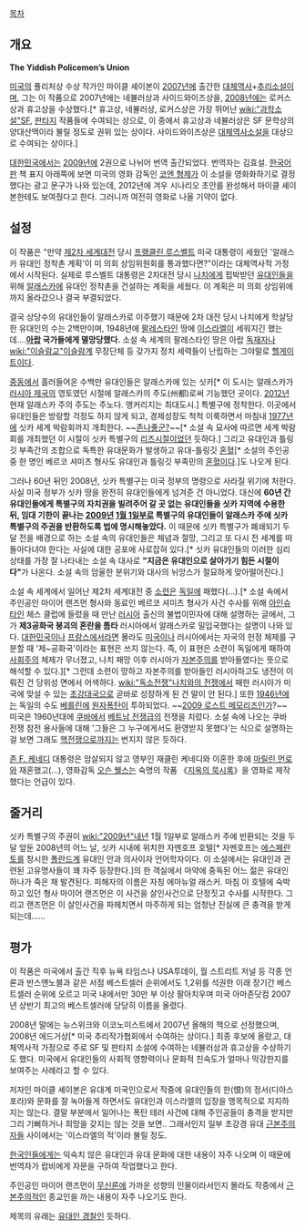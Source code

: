 [[목차]]

== 개요 ==
'''The Yiddish Policemen’s Union'''

[[미국]]의 퓰리처상 수상 작가인 마이클 셰이본이 [[2007년]]에 출간한 [[대체역사]]+[[추리소설]]이며, 그는 이 작품으로 2007년에는 네뷸러상과 사이드와이즈상을, [[2008년]]에는 로커스상과 휴고상을 수상했다.[* 휴고상, 네뷸러상, 로커스상은 가장 뛰어난 [[wiki:"과학소설"SF]], [[판타지]] 작품들에 수여되는 상으로, 이 중에서 휴고상과 네뷸러상은 SF 문학상의 양대산맥이라 불릴 정도로 권위 있는 상이다. 사이드와이즈상은 [[대체역사소설]]을 대상으로 수여되는 상이다.]

[[대한민국]]에서는 [[2009년]]에 2권으로 나뉘어 번역 출간되었다. 번역자는 김효설. [[한국어]]판 책 표지 아래쪽에 보면 미국의 영화 감독인 [[코엔 형제]]가 이 소설을 영화화하기로 결정했다는 광고 문구가 나와 있는데, 2012년에 겨우 시나리오 초안를 완성해서 마이클 셰이본한테도 보여줬다고 한다. 그러니까 여전히 영화로 나올 기약이 없다. 

== 설정 ==
이 작품은 "만약 [[제2차 세계대전]] 당시 [[프랭클린 루스벨트]] 미국 대통령이 세웠던 '알래스카 유대인 정착촌 계획'이 미 의회 상임위원회를 통과했다면?"이라는 대체역사적 가정에서 시작된다. 실제로 루스벨트 대통령은 2차대전 당시 [[나치]]에게 핍박받던 [[유대인]]들을 위해 [[알래스카]]에 유대인 정착촌을 건설하는 계획을 세웠다. 이 계획은 미 의회 상임위에까지 올라갔으나 결국 부결되었다.

결국 상당수의 유대인들이 알래스카로 이주했기 때문에 2차 대전 당시 나치에게 학살당한 유대인의 수는 2백만이며, 1948년에 [[팔레스타인]] 땅에 [[이스라엘]]이 세워지긴 했는데....'''[[아랍]] 국가들에게 멸망당했다.''' 소설 속 세계의 팔레스타인 땅은 아랍 [[독재자]]나 [[wiki:"이슬람교"이슬람]]계 무장단체 등 갖가지 정치 세력들이 난립하는 그야말로 [[헬게이트]]이다.

[[중동]]에서 흘러들어온 수백만 유대인들은 알래스카에 있는 싯카[* 이 도시는 알래스카가 [[러시아 제국]]의 영토였던 시절에 알래스카의 주도(州都)로써 기능했던 곳이다. [[2012년]] 현재 알래스카 주의 주도는 주노다. 앵커리지는 최대도시.] 특별구에 정착한다. 이곳에서 유대인들은 방랑할 걱정도 하지 않게 되고, 경제성장도 척척 이룩하면서 마침내 [[1977년]]에 싯카 세계 박람회까지 개최한다. ~~[[존나좋군?]]~~[* 소설 속 묘사에 따르면 세계 박람회를 개최했던 이 시절이 싯카 특별구의 [[리즈시절]]이었던 듯하다.] 그리고 유대인과 틀링깃 부족간의 조합으로 독특한 유대문화가 발생하고 유대-틀링깃 [[혼혈]][* 소설의 주인공 중 한 명인 베르코 셔미츠 형사도 유대인과 틀링깃 부족민의 [[혼혈]]이다.]도 나오게 된다.

그러나 60년 뒤인 2008년, 싯카 특별구는 미국 정부의 명령으로 사라질 위기에 처한다. 사실 미국 정부가 싯카 땅을 완전히 유대인들에게 넘겨준 건 아니었다. 대신에 '''60년 간 유대인들에게 특별구의 자치권을 빌려주어 갈 곳 없는 유대인들을 싯카 지역에 수용한 뒤, 임대 기한이 끝나는 [[2009년]] [[1월 1일]]부로 특별구의 유대인들이 알래스카 주에 싯카 특별구의 주권을 반환하도록 법에 명시해놓았다.''' 이 때문에 싯카 특별구가 폐쇄되기 두 달 전을 배경으로 하는 소설 속의 유대인들은 체념과 절망, 그리고 또 다시 전 세계를 떠돌아다녀야 한다는 사실에 대한 공포에 사로잡혀 있다.[* 싯카 유대인들의 이러한 심리상태를 가장 잘 나타내는 소설 속 대사로 '''"지금은 유대인으로 살아가기 힘든 시절이다"'''가 나온다. 소설 속의 암울한 분위기와 대사의 뉘앙스가 절묘하게 맞아떨어진다.]

소설 속 세계에서 일어난 제2차 세계대전 중 [[소련]]은 [[독일]]에 패했다(...).[* 소설 속에서 주인공인 마이어 랜즈먼 형사와 동료인 베르코 셔미츠 형사가 사건 수사를 위해 [[아인슈타인]] 체스 클럽에 들렀을 때 만난 [[러시아]] 출신의 불법이민자에 대해 설명하는 글에서, 그가 '''제3공화국 붕괴의 혼란을 틈타''' 러시아에서 알래스카로 밀입국했다는 설명이 나와 있다. [[대한민국]]이나 [[프랑스]]에서라면 몰라도 [[미국]]이나 러시아에서는 자국의 헌정 체제를 구분할 때 '제~공화국'이라는 표현은 쓰지 않는다. 즉, 이 표현은 소련이 독일에게 패하여 [[사회주의]] 체제가 무너졌고, 나치 패망 이후 러시아가 [[자본주의]]를 받아들였다는 뜻으로 해석할 수 있다.][* 그런데 소련이 망하고 자본주의를 받아들인 러시아하고도 냉전이 이뤄진 건 당위성 면에서 어색하다. [[wiki:"독소전쟁"나치와의 전쟁]]에서 패한 러시아가 미국에 맞설 수 있는 [[초강대국]]으로 곧바로 성장하게 된 건 말이 안 된다.] 또한 [[1946년]]에는 독일의 수도 [[베를린]]에 [[원자폭탄]]이 투하되었다. ~~[[2009 로스트 메모리즈]]인가?~~
미국은 1960년대에 [[쿠바]]에서 [[베트남 전쟁]]급의 전쟁을 치렀다. 소설 속에 나오는 쿠바 전쟁 참전 용사들에 대해 '그들은 그 누구에게서도 환영받지 못했다'는 식으로 설명하는 걸 보면 그래도 [[핵전쟁]]으로까지는 번지지 않은 듯하다.

[[존 F. 케네디]] 대통령은 암살되지 않고 영부인 재클린 케네디와 이혼한 후에 [[마릴린 먼로]]와 재혼했고(...), 영화감독 [[오슨 웰스]]는 숙명의 작품 《[[지옥의 묵시록]]》을 영화로 제작했다는 언급이 있다.

== 줄거리 ==
싯카 특별구의 주권이 [[wiki:"2009년"내년]] 1월 1일부로 알래스카 주에 반환되는 것을 두 달 앞둔 2008년의 어느 날, 싯카 시내에 위치한 자멘호프 호텔[* 자멘호프는 [[에스페란토]]를 창시한 [[폴란드]]계 유대인 안과 의사이자 언어학자이다. 이 소설에서는 유대인과 관련된 고유명사들이 꽤 자주 등장한다.]의 한 객실에서 마약에 중독된 어느 젊은 유대인 하나가 죽은 채 발견된다. 피해자의 이름은 자칭 에마뉴얼 래스커. 마침 이 호텔에 숙박하고 있던 형사 마이어 랜즈먼은 이 사건을 살인사건으로 단정짓고 수사를 시작한다. 그리고 랜즈먼은 이 살인사건을 파헤치면서 마주하게 되는 엄청난 진실에 큰 충격을 받게 되는데......

== 평가 ==
이 작품은 미국에서 출간 직후 뉴욕 타임스나 USA투데이, 월 스트리트 저널 등 각종 언론과 반스앤노블과 같은 서점 베스트셀러 순위에서도 1,2위를 석권한 이래 장기간 베스트셀러 순위에 오르고 미국 내에서만 30만 부 이상 팔아치우며 미국 아마존닷컴 2007년 상반기 최고의 베스트셀러에 당당히 이름을 올렸다.

2008년 말에는 뉴스위크와 이코노미스트에서 2007년 올해의 책으로 선정했으며, 2008년 에드거상[* 미국 추리작가협회에서 수여하는 상이다.] 최종 후보에 올랐고, 대체역사적 가정으로 주로 SF 및 판타지 소설에 수여하는 네뷸러상과 휴고상을 수상하기도 했다. 미국에서 유대인들의 사회적 영향력이나 문화적 친숙도가 얼마나 막강한지를 보여주는 사례라고 할 수 있다.

저자인 마이클 셰이본은 유대계 미국인으로서 작중에 유대인들의 한(恨)의 정서(디아스포라)와 문화를 잘 녹아들게 하면서도 유대인과 이스라엘의 입장을 맹목적으로 지지하지는 않는다. 결말 부분에서 일어나는 폭탄 테러 사건에 대해 주인공들이 충격을 받지만 그리 기뻐하거나 희망을 갖지는 않는 것을 보면.. 그래서인지 일부 초강경 유대 [[근본주의]]자들 사이에서는 '이스라엘의 적'이라 불릴 정도.

[[한국인]]들에게는 익숙치 않은 유대인과 유대 문화에 대한 내용이 자주 나오며 이 때문에 번역자가 랍비에게 자문을 구하여 작업했다고 한다.

주인공인 마이어 랜즈먼이 [[무신론]]에 가까운 성향의 인물이라서인지 몰라도 작중에서 [[근본주의]]적인 종교인을 까는 내용이 자주 나오기도 한다.

제목의 유래는 [[유대인 경찰]]인 듯하다.
